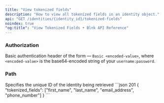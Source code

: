 ```yaml
---
title: "View tokenized fields"
description: "How to view all tokenized fields in an identity object."
api: "GET /identities/{identity_id}/tokenized-fields"
noindex: true
"og:title": "View Tokenized Fields • Blnk API Reference"
---
```



### Authorization
Basic authentication header of the form — `Basic <encoded-value>`, where `<encoded-value>` is the base64-encoded string of your `username:password`.

### Path
<ParamField path="identity_id" type="string">
  Specifies the unique ID of the identity being retrieved
</ParamField>

<ResponseExample>
```json 201
{
  "tokenized_fields": ["first_name", "last_name", "email_address", "phone_number"]
}
```
</ResponseExample>

<NeedHelp />